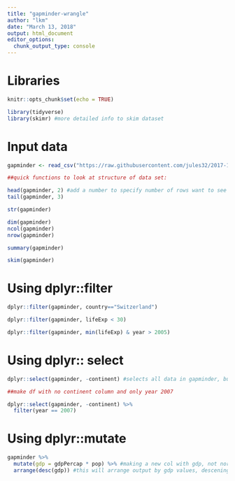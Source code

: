 ```yaml
---
title: "gapminder-wrangle"
author: "lkm"
date: "March 13, 2018"
output: html_document
editor_options: 
  chunk_output_type: console
---
```

# Libraries
```r
knitr::opts_chunk$set(echo = TRUE)

library(tidyverse)
library(skimr) #more detailed info to skim dataset
```

# Input data
```r

gapminder <- read_csv("https://raw.githubusercontent.com/jules32/2017-11-30-MBARI/gh-pages/data/gapminder.csv")

##quick functions to look at structure of data set:

head(gapminder, 2) #add a number to specify number of rows want to see
tail(gapminder, 3) 

str(gapminder)

dim(gapminder)
ncol(gapminder)
nrow(gapminder)

summary(gapminder)

skim(gapminder)
```


# Using dplyr::filter
```r

dplyr::filter(gapminder, country=="Switzerland")

dplyr::filter(gapminder, lifeExp < 30)

dplyr::filter(gapminder, min(lifeExp) & year > 2005)

```

# Using dplyr:: select
```r

dplyr::select(gapminder, -continent) #selects all data in gapminder, but drops the continent column

##make df with no continent column and only year 2007

dplyr::select(gapminder, -continent) %>%
  filter(year == 2007)

```

# Using dplyr::mutate
```r

gapminder %>% 
  mutate(gdp = gdpPercap * pop) %>% #making a new col with gdp, not normalized by per capita
  arrange(desc(gdp)) #this will arrange output by gdp values, descening from highest to lowest


```

